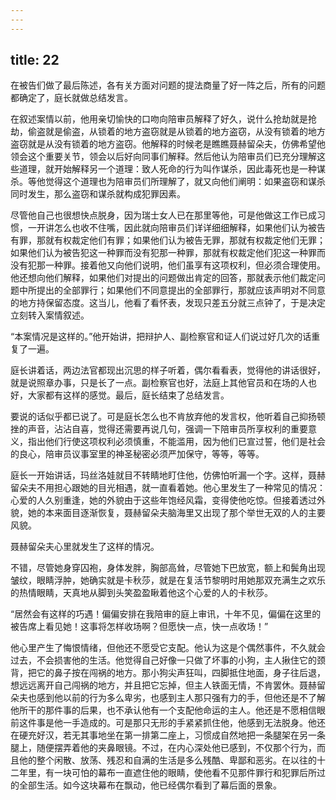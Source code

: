 ```yaml
---
---
---
```

title: 22
---




在被告们做了最后陈述，各有关方面对问题的提法商量了好一阵之后，所有的问题都确定了，庭长就做总结发言。

在叙述案情以前，他用亲切愉快的口吻向陪审员解释了好久，说什么抢劫就是抢劫，偷盗就是偷盗，从锁着的地方盗窃就是从锁着的地方盗窃，从没有锁着的地方盗窃就是从没有锁着的地方盗窃。他解释的时候老是瞧瞧聂赫留朵夫，仿佛希望他领会这个重要关节，领会以后好向同事们解释。然后他认为陪审员们已充分理解这些道理，就开始解释另一个道理：致人死命的行为叫作谋杀，因此毒死也是一种谋杀。等他觉得这个道理也为陪审员们所理解了，就又向他们阐明：如果盗窃和谋杀同时发生，那么盗窃和谋杀就构成犯罪因素。

尽管他自己也很想快点脱身，因为瑞士女人已在那里等他，可是他做这工作已成习惯，一开讲怎么也收不住嘴，因此就向陪审员们详详细细解释，如果他们认为被告有罪，那就有权裁定他们有罪；如果他们认为被告无罪，那就有权裁定他们无罪；如果他们认为被告犯这一种罪而没有犯那一种罪，那就有权裁定他们犯这一种罪而没有犯那一种罪。接着他又向他们说明，他们虽享有这项权利，但必须合理使用。他还想向他们解释，如果他们对提出的问题做出肯定的回答，那就表示他们裁定问题中所提出的全部罪行；如果他们不同意提出的全部罪行，那就应该声明对不同意的地方持保留态度。这当儿，他看了看怀表，发现只差五分就三点钟了，于是决定立刻转入案情叙述。

“本案情况是这样的。”他开始讲，把辩护人、副检察官和证人们说过好几次的话重复了一遍。

庭长讲着话，两边法官都现出沉思的样子听着，偶尔看看表，觉得他的讲话很好，就是说照章办事，只是长了一点。副检察官也好，法庭上其他官员和在场的人也好，大家都有这样的感觉。最后，庭长结束了总结发言。

要说的话似乎都已说了。可是庭长怎么也不肯放弃他的发言权，他听着自己抑扬顿挫的声音，沾沾自喜，觉得还需要再说几句，强调一下陪审员所享权利的重要意义，指出他们行使这项权利必须慎重，不能滥用，因为他们已宣过誓，他们是社会的良心，陪审员议事室里的神圣秘密必须严加保守，等等，等等。

庭长一开始讲话，玛丝洛娃就目不转睛地盯住他，仿佛怕听漏一个字。这样，聂赫留朵夫不用担心跟她的目光相遇，就一直看着她。他心里发生了一种常见的情况：心爱的人久别重逢，她的外貌由于这些年饱经风霜，变得使他吃惊。但接着透过外貌，她的本来面目逐渐恢复，聂赫留朵夫脑海里又出现了那个举世无双的人的主要风貌。

聂赫留朵夫心里就发生了这样的情况。

不错，尽管她身穿囚袍，身体发胖，胸部高耸，尽管她下巴放宽，额上和鬓角出现皱纹，眼睛浮肿，她确实就是卡秋莎，就是在复活节黎明时用她那双充满生之欢乐的热情眼睛，天真地从脚到头笑盈盈瞅着他这个心爱的人的卡秋莎。

“居然会有这样的巧遇！偏偏安排在我陪审的庭上审讯，十年不见，偏偏在这里的被告席上看见她！这事将怎样收场啊？但愿快一点，快一点收场！”

他心里产生了悔恨情绪，但他还不愿受它支配。他认为这是个偶然事件，不久就会过去，不会损害他的生活。他觉得自己好像一只做了坏事的小狗，主人揪住它的颈背，把它的鼻子按在闯祸的地方。那小狗尖声狂叫，四脚抵住地面，身子往后退，想远远离开自己闯祸的地方，并且把它忘掉，但主人铁面无情，不肯罢休。聂赫留朵夫也感到他以前的行为多么卑劣，也感到主人那只强有力的手，但他还是不了解他所干的那件事的后果，也不承认他有一个支配他命运的主人。他还是不愿相信眼前这件事是他一手造成的。可是那只无形的手紧紧抓住他，他感到无法脱身。他还在硬充好汉，若无其事地坐在第一排第二座上，习惯成自然地把一条腿架在另一条腿上，随便摆弄着他的夹鼻眼镜。不过，在内心深处他已感到，不仅那个行为，而且他的整个闲散、放荡、残忍和自满的生活是多么残酷、卑鄙和恶劣。在以往的十二年里，有一块可怕的幕布一直遮住他的眼睛，使他看不见那件罪行和犯罪后所过的全部生活。如今这块幕布在飘动，他已经偶尔看到了幕后面的景象。